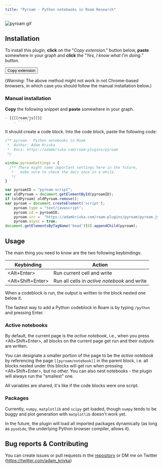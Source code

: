 ```yaml
---
title: "Pyroam - Python notebooks in Roam Research"
---
```


![pyroam gif](/roam-plugins/assets/pyroam.gif)

## Installation

To install this plugin, **click** on the "*Copy extension*." button below, **paste** somewhere in your graph and **click** the "*Yes, I know what I'm doing.*" button.

<form action="javascript:%3B(()%3D%3E%7Blet%20l%20%3D%20function(e)%20%7B%0Ae.clipboardData.setData(%22text%2Fplain%22%2C%20%22-%20%5B%5Bpyroam%5D%5D%20%5Cn%20%20%20%20-%20%7B%7B%5B%5Broam%2Fjs%5D%5D%7D%7D%5Cn%20%20%20%20%20%20%20%20-%20%60%60%60javascript%5Cn%2F**%20pyroam%20-%20Python%20notebooks%20in%20Roam%5Cn%20*%20%20Author%3A%20Adam%20Krivka%5Cn%20*%20%20Docs%3A%20https%3A%2F%2Fadamkrivka.com%2Froam-plugins%2Fpyroam%5Cn%20*%2F%5Cn%5Cnwindow.pyroamSettings%20%3D%20%7B%5Cn%20%20%2F**%20There%20might%20some%20important%20settings%20here%20in%20the%20future%2C%5Cn%20%20%20*%20%20%20make%20sure%20to%20check%20the%20docs%20once%20in%20a%20while.%5Cn%20%20%20*%2F%5Cn%7D%5Cn%5Cnvar%20pyroamID%20%3D%20%5C%22pyroam-script%5C%22%3B%5Cnvar%20oldPyroam%20%3D%20document.getElementById(pyroamID)%3B%5Cnif%20(oldPyroam)%20oldPyroam.remove()%3B%5Cnvar%20pyroam%20%3D%20document.createElement('script')%3B%5Cn%5Ctpyroam.type%20%3D%20%5C%22text%2Fjavascript%5C%22%3B%5Cn%5Ctpyroam.id%20%3D%20pyroamID%3B%5Cn%5Ctpyroam.src%20%3D%20%20%5C%22https%3A%2F%2Fadamkrivka.com%2Froam-plugins%2Fpyroam%2Fpyroam.js%5C%22%3B%5Cn%20%20%5Ctpyroam.async%20%3D%20true%3B%5Cndocument.getElementsByTagName('head')%5B0%5D.appendChild(pyroam)%3B%60%60%60%5Cn%22)%0Ae.clipboardData.setData(%22text%2Fhtml%22%2C%20%22%3Chtml%3E%5Cr%5Cn%3Cbody%3E%5Cr%5Cn%3C!--StartFragment--%3E%3Cul%3E%3Cli%20style%3D%5C%22text-align%3Ainherit%3B%5C%22%3E%3Cspan%20style%3D%5C%22text-align%3Ainherit%3B%5C%22%3E%3Cspan%3E%5B%5Bpyroam%5D%5D%20%3C%2Fspan%3E%3C%2Fspan%3E%3Cul%3E%3Cli%20style%3D%5C%22text-align%3Ainherit%3B%5C%22%3E%3Cspan%20style%3D%5C%22text-align%3Ainherit%3B%5C%22%3E%3Cspan%3E%7B%7B%5B%5Broam%2Fjs%5D%5D%7D%7D%3C%2Fspan%3E%3C%2Fspan%3E%3Cul%3E%3Cli%20style%3D%5C%22text-align%3Ainherit%3B%5C%22%3E%3Cspan%20style%3D%5C%22text-align%3Ainherit%3B%5C%22%3E%3Cspan%3E%3Cpre%3E%3Ccode%3Ejavascript%5Cn%2F**%20pyroam%20-%20Python%20notebooks%20in%20Roam%5Cn%20*%20%20Author%3A%20Adam%20Krivka%5Cn%20*%20%20Docs%3A%20https%3A%2F%2Fadamkrivka.com%2Froam-plugins%2Fpyroam%5Cn%20*%2F%5Cn%5Cnwindow.pyroamSettings%20%3D%20%7B%5Cn%20%20%2F**%20There%20might%20some%20important%20settings%20here%20in%20the%20future%2C%5Cn%20%20%20*%20%20%20make%20sure%20to%20check%20the%20docs%20once%20in%20a%20while.%5Cn%20%20%20*%2F%5Cn%7D%5Cn%5Cnvar%20pyroamID%20%3D%20%5C%22pyroam-script%5C%22%3B%5Cnvar%20oldPyroam%20%3D%20document.getElementById(pyroamID)%3B%5Cnif%20(oldPyroam)%20oldPyroam.remove()%3B%5Cnvar%20pyroam%20%3D%20document.createElement('script')%3B%5Cn%5Ctpyroam.type%20%3D%20%5C%22text%2Fjavascript%5C%22%3B%5Cn%5Ctpyroam.id%20%3D%20pyroamID%3B%5Cn%5Ctpyroam.src%20%3D%20%20%5C%22https%3A%2F%2Fadamkrivka.com%2Froam-plugins%2Fpyroam%2Fpyroam.js%5C%22%3B%5Cn%20%20%5Ctpyroam.async%20%3D%20true%3B%5Cndocument.getElementsByTagName('head')%5B0%5D.appendChild(pyroam)%3B%3C%2Fcode%3E%3C%2Fpre%3E%3C%2Fspan%3E%3C%2Fspan%3E%3C%2Fli%3E%3C%2Ful%3E%3C%2Fli%3E%3C%2Ful%3E%3C%2Fli%3E%3C%2Ful%3E%3C!--EndFragment--%3E%5Cr%5Cn%3C%2Fbody%3E%5Cr%5Cn%3C%2Fhtml%3E%22)%0Ae.clipboardData.setData(%22roam%2Fdata%22%2C%20%22%5B%5C%22%5E%20%5C%22%2C%5C%22~%3Agraph-name%5C%22%2C%5C%22roam-js-dev-brave%5C%22%2C%5C%22~%3Atype%5C%22%2C%5C%22~%3Acopy%5C%22%2C%5C%22~%3Acopied-data%5C%22%2C%5B%5B%5C%22%5E%20%5C%22%2C%5C%22~%3Acreate%2Fuser%5C%22%2C%5B%5C%22%5E%20%5C%22%2C%5C%22~%3Auser%2Fuid%5C%22%2C%5C%22NN3wahQsfoW2IowIsDJHVJbMTvT2%5C%22%5D%2C%5C%22~%3Ablock%2Fstring%5C%22%2C%5C%22%5B%5Bpyroam%5D%5D%20%5C%22%2C%5C%22~%3Acreate%2Ftime%5C%22%2C1614936980460%2C%5C%22~%3Aedit%2Fuser%5C%22%2C%5B%5C%22%5E%20%5C%22%2C%5C%22%5E5%5C%22%2C%5C%22NN3wahQsfoW2IowIsDJHVJbMTvT2%5C%22%5D%2C%5C%22~%3Ablock%2Fchildren%5C%22%2C%5B%5B%5C%22%5E%20%5C%22%2C%5C%22%5E4%5C%22%2C%5B%5C%22%5E%20%5C%22%2C%5C%22%5E5%5C%22%2C%5C%22NN3wahQsfoW2IowIsDJHVJbMTvT2%5C%22%5D%2C%5C%22%5E6%5C%22%2C%5C%22%7B%7B%5B%5Broam%2Fjs%5D%5D%7D%7D%5C%22%2C%5C%22%5E7%5C%22%2C1614936982236%2C%5C%22%5E8%5C%22%2C%5B%5C%22%5E%20%5C%22%2C%5C%22%5E5%5C%22%2C%5C%22NN3wahQsfoW2IowIsDJHVJbMTvT2%5C%22%5D%2C%5C%22%5E9%5C%22%2C%5B%5B%5C%22%5E%20%5C%22%2C%5C%22%5E4%5C%22%2C%5B%5C%22%5E%20%5C%22%2C%5C%22%5E5%5C%22%2C%5C%22NN3wahQsfoW2IowIsDJHVJbMTvT2%5C%22%5D%2C%5C%22%5E6%5C%22%2C%5C%22~%60%60%60javascript%5C%5Cn%2F**%20pyroam%20-%20Python%20notebooks%20in%20Roam%5C%5Cn%20*%20%20Author%3A%20Adam%20Krivka%5C%5Cn%20*%20%20Docs%3A%20https%3A%2F%2Fadamkrivka.com%2Froam-plugins%2Fpyroam%5C%5Cn%20*%2F%5C%5Cn%5C%5Cnwindow.pyroamSettings%20%3D%20%7B%5C%5Cn%20%20%2F**%20There%20might%20some%20important%20settings%20here%20in%20the%20future%2C%5C%5Cn%20%20%20*%20%20%20make%20sure%20to%20check%20the%20docs%20once%20in%20a%20while.%5C%5Cn%20%20%20*%2F%5C%5Cn%7D%5C%5Cn%5C%5Cnvar%20pyroamID%20%3D%20%5C%5C%5C%22pyroam-script%5C%5C%5C%22%3B%5C%5Cnvar%20oldPyroam%20%3D%20document.getElementById(pyroamID)%3B%5C%5Cnif%20(oldPyroam)%20oldPyroam.remove()%3B%5C%5Cnvar%20pyroam%20%3D%20document.createElement('script')%3B%5C%5Cn%5C%5Ctpyroam.type%20%3D%20%5C%5C%5C%22text%2Fjavascript%5C%5C%5C%22%3B%5C%5Cn%5C%5Ctpyroam.id%20%3D%20pyroamID%3B%5C%5Cn%5C%5Ctpyroam.src%20%3D%20%20%5C%5C%5C%22https%3A%2F%2Fadamkrivka.com%2Froam-plugins%2Fpyroam%2Fpyroam.js%5C%5C%5C%22%3B%5C%5Cn%20%20%5C%5Ctpyroam.async%20%3D%20true%3B%5C%5Cndocument.getElementsByTagName('head')%5B0%5D.appendChild(pyroam)%3B%60%60%60%5C%22%2C%5C%22%5E7%5C%22%2C1614936987208%2C%5C%22%5E8%5C%22%2C%5B%5C%22%5E%20%5C%22%2C%5C%22%5E5%5C%22%2C%5C%22NN3wahQsfoW2IowIsDJHVJbMTvT2%5C%22%5D%2C%5C%22~%3Ablock%2Fuid%5C%22%2C%5C%22axwryAyPZ%5C%22%2C%5C%22~%3Ablock%2Fopen%5C%22%2Ctrue%2C%5C%22~%3Aedit%2Ftime%5C%22%2C1614956346862%2C%5C%22~%3Ablock%2Forder%5C%22%2C0%5D%5D%2C%5C%22%5E%3A%5C%22%2C%5C%22AxYW5wsjk%5C%22%2C%5C%22%5E%3B%5C%22%2Cfalse%2C%5C%22%5E%3C%5C%22%2C1614936986491%2C%5C%22%5E%3D%5C%22%2C0%5D%5D%2C%5C%22%5E%3A%5C%22%2C%5C%22FiQME34Fk%5C%22%2C%5C%22%5E%3B%5C%22%2Ctrue%2C%5C%22%5E%3C%5C%22%2C1614956365167%2C%5C%22%5E%3D%5C%22%2C0%5D%5D%5D%22)%0Ae.preventDefault()%0A%7D%0Adocument.addEventListener(%22copy%22%2C%20l)%0Adocument.execCommand(%22copy%22)%0Adocument.removeEventListener(%22copy%22%2C%20l)%7D)()%3B">
<button title="">Copy extension</button>
</form>


(*Warning*: The above method might not work in not Chrome-based browsers, in which case you should follow the manual installation below.)

### Manual installation

**Copy** the following snippet and **paste** somewhere in your graph.

```js
- {{[[roam/js]]}}
    - ``````
```

It should create a code block. Into the code block, paste the following code:

```js
/** pyroam - Python notebooks in Roam
 *  Author: Adam Krivka
 *  Docs: https://adamkrivka.com/roam-plugins/pyroam
 */

window.pyroamSettings = {
  /** There might some important settings here in the future,
   *   make sure to check the docs once in a while.
   */
}

var pyroamID = "pyroam-script";
var oldPyroam = document.getElementById(pyroamID);
if (oldPyroam) oldPyroam.remove();
var pyroam = document.createElement('script');
	pyroam.type = "text/javascript";
	pyroam.id = pyroamID;
	pyroam.src =  "https://adamkrivka.com/roam-plugins/pyroam/pyroam.js";
  	pyroam.async = true;
document.getElementsByTagName('head')[0].appendChild(pyroam);
```

## Usage

The main thing you need to know are the two following keybindings:

| Keybinding         | Action           |
| ------------------ | ---------------- |
| <Alt+Enter>        | Run current cell and write |
| <Alt+Shift+Enter>  | Run all cells in *active notebook* and write |

When a codeblock is run, the output is written to the block nested one below it. 

The fastest way to add a Python codeblock in Roam is by typing `/python` and pressing Enter.

### Active notebooks

By default, the current page is the *active notebook*, i.e., when you press <Alt+Shift+Enter>, all blocks on the current page get run and their outputs are written. 

You can designate a smaller portion of the page to be the *active notebook* by referencing the page `[[pyroam/notebook]]` in the parent block, i.e. all blocks nested under this blocks will get run when pressing <Alt+Shift+Enter>, but no other. You can also nest notebooks - the plugin will always run the "smallest" one. 

All variables are shared, it's like if the code blocks were one script.

### Packages

Currently, `numpy`, `matplotlib` and `scipy` get loaded, though `numpy` tends to be buggy and plot generation with `matplotlib` doesn't work yet. 

In the future, the plugin will load all imported packages dynamically (as long as `pyodide`, the underlying Python browser compiler, allows it). 


## Bug reports & Contributing
You can create issues or pull requests in the [repository](https://github.com/aidam38/pyroam) or DM me on Twitter (https://twitter.com/adam_krivka)
